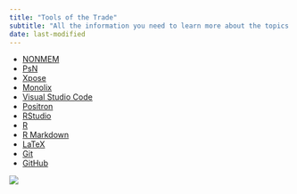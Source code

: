 ```yaml
---
title: "Tools of the Trade"
subtitle: "All the information you need to learn more about the topics covered on this page."
date: last-modified
---
```


:::{.callout-caution title="Under construction"}
:::

* [NONMEM](https://nonmem.iconplc.com/)
* [PsN](https://uupharmacometrics.github.io/PsN/)
* [Xpose](https://xpose.sourceforge.io/)
* [Monolix](https://monolix.lixoft.com/)
* [Visual Studio Code](https://code.visualstudio.com)
* [Positron](https://github.com/posit-dev/positron)
* [RStudio](https://rstudio.com/)
* [R](https://www.r-project.org/)
* [R Markdown](https://rmarkdown.rstudio.com/)
* [LaTeX](https://www.latex-project.org/)
* [Git](https://git-scm.com/)
* [GitHub](https://github.com/)

![](images/index_tools.png)
